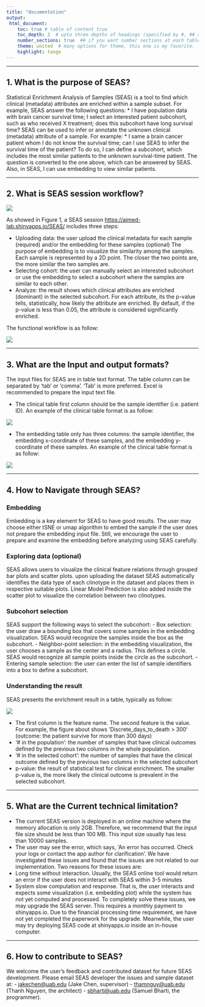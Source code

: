 ```yaml
---
title: "documentation"
output:
 html_document:
    toc: true # table of content true
    toc_depth: 2  # upto three depths of headings (specified by #, ## and ###)
    number_sections: true  ## if you want number sections at each table header
    theme: united  # many options for theme, this one is my favorite.
    highlight: tango  
---
```


---

## 1. What is the purpose of SEAS?

Statistical Enrichment Analysis of Samples (SEAS) is a tool to find which clinical (metadata) attributes are enriched within a sample subset. For example, SEAS answer the following questions:
* I have population data with brain cancer survival time; I select an interested patient subcohort, such as who received X treatment; does this subcohort have long survival time?
SEAS can be used to infer or annotate the unknown clinical (metadata) attribute of a sample. For example:
* I same a brain cancer patient whom I do not know the survival time; can I use SEAS to infer the survival time of the patient?
To do so, I can define a subcohort, which includes the most similar patients to the unknown survival-time patient. The question is converted to the one above, which can be answered by SEAS. Also, in SEAS, I can use embedding to view similar patients.

---

## 2. What is SEAS session workflow?

<img class="img-fluid" src="https://aimed-uab.github.io/SEAS/docs/images/figure1.jpg"/>

As showed in Figure 1, a SEAS session [https://aimed-lab.shinyapps.io/SEAS/](https://aimed-lab.shinyapps.io/SEAS/) includes three steps:

- Uploading data: the user upload the clinical metadata for each sample (required) and/or the embedding for these samples (optional)
The purpose of embedding is to visualize the similarity among the samples. Each sample is represented by a 2D point. The closer the two points are, the more similar the two samples are.
- Selecting cohort: the user can manually select an interested subcohort or use the embedding to select a subcohort where the samples are similar to each other.
- Analyze: the result shows which clinical attributes are enriched (dominant) in the selected subcohort. For each attribute, its the p-value tells, statistically, how likely the attribute are enriched. By default, if the p-value is less than 0.05, the attribute is considered significantly enriched.

The functional workflow is as follow:

<img class="img-fluid" src="https://aimed-uab.github.io/SEAS/docs/images/SEAS_workflow.png"/>

<!-- ![SEAS_Workflow](https://aimed-uab.github.io/SEAS/docs/images/SEAS_workflow.png) -->

---

## 3. What are the Input and output formats?

The input files for SEAS are in table text format. The table column can be separated by ‘tab’ or ‘comma’. ‘Tab’ is more preferred. Excel is recommended to prepare the input text file.

- The clinical table first column should be the sample identifier (i.e. patient ID). An example of the clinical table format is as follow:

<img class="img-fluid" src="https://aimed-uab.github.io/SEAS/docs/images/inputss1.png"/>

- The embedding table only has three columns: the sample identifier, the embedding x-coordinate of these samples, and the embedding y-coordinate of these samples. An example of the clinical table format is as follow:

<img class="img-fluid" src="https://aimed-uab.github.io/SEAS/docs/images/inputss2.jpg"/>

---

## 4. How to Navigate through SEAS?

### Embedding

Embedding is a key element for SEAS to have good results. The user may choose either tSNE or umap algorithm to embed the sample if the user does not prepare the embedding input file. Still, we encourage the user to prepare and examine the embedding before analyzing using SEAS carefully.

### Exploring data (optional)

SEAS allows users to visualize the clinical feature relations through grouped bar plots and scatter plots. upon uploading the dataset
SEAS automatically identifies the data type of each clinotype in the dataset and places them in respective suitable plots. 
Linear Model Prediction is also added inside the scatter plot to visualize the correlation between two clinotypes.

### Subcohort selection

SEAS support the following ways to select the subcohort:
- Box selection: the user draw a bounding box that covers some samples in the embedding visualization. SEAS would recognize the samples inside the box as the subcohort.
- Neighbor-point selection: in the embedding visualization, the user chooses a sample as the center and a radius. This defines a circle. SEAS would recognize all sample points inside the circle as the subcohort.
- Entering sample selection: the user can enter the list of sample identifiers into a box to define a subcohort.

### Understanding the result

SEAS presents the enrichment result in a table, typically as follow:

<img class="img-fluid" src="https://aimed-uab.github.io/SEAS/docs/images/understandingResults.png"/>

- The first column is the feature name. The second feature is the value. For example, the figure about shows ‘Discrete_days_to_death > 300‘ (outcome: the patient survive for more than 300 days)
- '# in the population': the number of samples that have clinical outcomes defined by the previous two columns in the whole population.
- '# in the selected cohort': the number of samples that have the clinical outcome defined by the previous two columns in the selected subcohort
- p-value: the result of statistical test for clinical enrichment. The smaller p-value is, the more likely the clinical outcome is prevalent in the selected subcohort.

---

## 5. What are the Current technical limitation?

* The current SEAS version is deployed in an online machine where the memory allocation is only 2GB. Therefore, we recommend that the input file size should be less than 100 MB. This input size usually has less than 10000 samples.
* The user may see the error, which says, ‘An error has occurred. Check your logs or contact the app author for clarification’. We have investigated these issues and found that the issues are not related to our implementation. Two reasons for these issues are:
* Long time without interaction. Usually, the SEAS online tool would return an error if the user does not interact with SEAS within 3-5 minutes
* System slow computation and response. That is, the user interacts and expects some visualization (i.e. embedding plot) while the system has not yet computed and processed.
To completely solve these issues, we may upgrade the SEAS server. This requires a monthly payment to shinyapps.io. Due to the financial processing time requirement, we have not yet completed the paperwork for the upgrade. Meanwhile, the user may try deploying SEAS code at shinyapps.io inside an in-house computer.

---

## 6. How to contribute to SEAS?

We welcome the user’s feedback and contributed dataset for future SEAS development. Please email SEAS developer the issues and sample dataset at:
- [jakechen@uab.edu](mailto:jakechen@uab.edu) (Jake Chen, supervisor)
- [thamnguy@uab.edu](mailto:thamnguy@uab.edu) (Thanh Nguyen, the architect)
- [sbharti@uab.edu](mailto:sbharti@uab.edu) (Samuel Bharti, the programmer).
